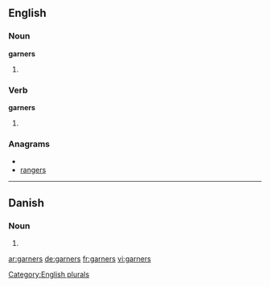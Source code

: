 ==English==

===Noun===
'''garners'''

# {{plural of |[[garner]]}}

===Verb===
'''garners'''

# {{third-person singular of|[[garner]]}}

===Anagrams===
* {{alphagram|aegnrrs}}
* [[rangers#English|rangers]]

[[Category:English plurals]]

----

==Danish==

===Noun===
{{infl|da|noun form|g=n}}

# {{form of|genitive plural indefinite|garn|lang=da}}

[[ar:garners]]
[[de:garners]]
[[fr:garners]]
[[vi:garners]]